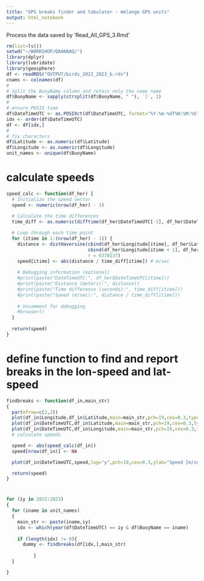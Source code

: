 ```yaml
---
title: "GPS breaks finder and tabulator - mélange GPS units"
output: html_notebook
---
```


Process the data saved by 'Read_All_GPS_3.Rmd'  

```r
rm(list=ls())
setwd("~/WORKSHOP/QAANAAQ/")
library(dplyr)
library(lubridate)
library(geosphere)
df <- readRDS("OUTPUT/birds_2022_2023_b.rds")
cnams <- colnames(df)
#
# split the BuoyName column and retain only the name name
df$BuoyName <- sapply(strsplit(df$BuoyName, " "), `[`, 1)
#
# ensure POSIX time
df$DateTimeUTC <- as.POSIXct(df$DateTimeUTC, format="%Y-%m-%dT%H:%M:%S",tz='UTC')
idx <- order(df$DateTimeUTC)
df <- df[idx,]
#
# fix characters
df$Latitude <- as.numeric(df$Latitude)
df$Longitude <- as.numeric(df$Longitude)
unit_names <- unique(df$BuoyName)

```

# calculate speeds
```r
speed_calc <- function(df_her) {
  # Initialize the speed vector
  speed <- numeric(nrow(df_her) - 1)
  
  # Calculate the time differences
  time_diff <- as.numeric(difftime(df_her$DateTimeUTC[-1], df_her$DateTimeUTC[-nrow(df_her)], units = "secs"))

  # Loop through each time point
  for (itime in 1:(nrow(df_her) - 1)) {
    distance <- distHaversine(cbind(df_her$Longitude[itime], df_her$Latitude[itime]), 
                              cbind(df_her$Longitude[itime + 1], df_her$Latitude[itime + 1]), 
                              r = 6378137)
    speed[itime] <- abs(distance / time_diff[itime]) # m/sec
    
    # Debugging information (optional)
    #print(paste("DateTimeUTC:", df_her$DateTimeUTC[itime]))
    #print(paste("Distance (meters):", distance))
    #print(paste("Time difference (seconds):", time_diff[itime]))
    #print(paste("Speed (m/sec):", distance / time_diff[itime]))
    
    # Uncomment for debugging
    #browser()
  }
  
  return(speed)
}
```




# define function to find and report breaks in the lon-speed and lat-speed
```r
findbreaks <- function(df_in,main_str)
{
  par(mfrow=c(2,2))
  plot(df_in$Longitude,df_in$Latitude,main=main_str,pch=19,cex=0.3,type="b")
  plot(df_in$DateTimeUTC,df_in$Latitude,main=main_str,pch=19,cex=0.3,type="b",ylab="lat")
  plot(df_in$DateTimeUTC,df_in$Longitude,main=main_str,pch=19,cex=0.3,type="b",ylab='lon')
  # calculate speeds

  speed <- abs(speed_calc(df_in))
  speed[nrow(df_in)] <- NA

  plot(df_in$DateTimeUTC,speed,log="y",pch=19,cex=0.3,ylab="Speed [m/sec]",main=main_str)

  return(speed)
}
```




#
```r
for (iy in 2022:2023)
{
  for (iname in unit_names)
  {
    main_str <- paste(iname,iy)
    idx <- which(year(df$DateTimeUTC) == iy & df$BuoyName == iname)
    
    if (length(idx) != 0){    
      dummy <- findbreaks(df[idx,],main_str)
       
          }
  }

}
```


